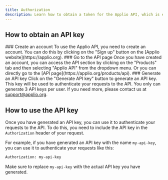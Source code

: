 ```yaml
---
title: Authorization
description: Learn how to obtain a token for the Applio API, which is essential for authenticating your requests and accessing our database.
---
```



## How to obtain an API key
<Steps>
<Step>
### Create an account
To use the Applio API, you need to create an account. You can do this by clicking on the "Sign up" button on the [Applio website](https://applio.org).
</Step>
<Step>
### Go to the API page
Once you have created an account, you can access the API section by clicking on the "Products" tab and then selecting "Applio API" from the dropdown menu. Or you can directly go to the [API page](https://applio.org/products/api).
</Step>
<Step>
### Generate an API key
Click on the "Generate API key" button to generate an API key. This key will be used to authenticate your requests to the API.

<Callout type="warn" className="shadow-xl shadow-orange-500/10">
  You only can generate 3 API keys per user. If you need more, please contact us at <a href="mailto:support@applio.org">support@applio.org</a>.
</Callout>
</Step>
</Steps>

## How to use the API key
Once you have generated an API key, you can use it to authenticate your requests to the API. To do this, you need to include the API key in the `Authorization` header of your request.

For example, if you have generated an API key with the name `my-api-key`, you can use it to authenticate your requests like this:

```bash
Authorization: my-api-key
```

Make sure to replace `my-api-key` with the actual API key you have generated.